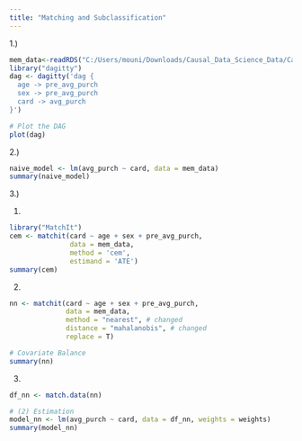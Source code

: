 ```yaml
---
title: "Matching and Subclassification"
---
```


::: callout-note
:::

1.)
```r

mem_data<-readRDS("C:/Users/mouni/Downloads/Causal_Data_Science_Data/Causal_Data_Science_Data/membership.rds")
library("dagitty")
dag <- dagitty('dag {
  age -> pre_avg_purch
  sex -> pre_avg_purch
  card -> avg_purch
}')

# Plot the DAG
plot(dag)
```
2.)
```r

naive_model <- lm(avg_purch ~ card, data = mem_data)
summary(naive_model)
```

3.)

1.
```r

library("MatchIt")
cem <- matchit(card ~ age + sex + pre_avg_purch,
               data = mem_data, 
               method = 'cem', 
               estimand = 'ATE')
summary(cem)

```

2.
```r

nn <- matchit(card ~ age + sex + pre_avg_purch,
              data = mem_data,
              method = "nearest", # changed
              distance = "mahalanobis", # changed
              replace = T)

# Covariate Balance
summary(nn)
```
3.
```r

df_nn <- match.data(nn)

# (2) Estimation
model_nn <- lm(avg_purch ~ card, data = df_nn, weights = weights)
summary(model_nn)
```